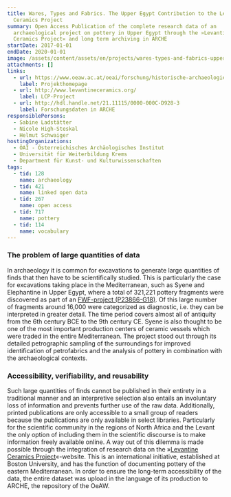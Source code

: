 ```yaml
---
title: Wares, Types and Fabrics. The Upper Egypt Contribution to the Levantine
  Ceramics Project
summary: Open Access Publication of the complete research data of an
  archaeological project on pottery in Upper Egypt through the »Levantine
  Ceramics Project« and long term archiving in ARCHE
startDate: 2017-01-01
endDate: 2020-01-01
image: /assets/content/assets/en/projects/wares-types-and-fabrics-upper-egypt-contribution-levantine-ceramics-project/01.jpg
attachments: []
links:
  - url: https://www.oeaw.ac.at/oeai/forschung/historische-archaeologie/projekte-in-publikationsvorbereitung/assuan-ptolemaeische-keramik
    label: Projekthomepage
  - url: http://www.levantineceramics.org/
    label: LCP-Project
  - url: http://hdl.handle.net/21.11115/0000-000C-D928-3
    label: Forschungsdaten in ARCHE
responsiblePersons:
  - Sabine Ladstätter
  - Nicole High-Steskal
  - Helmut Schwaiger
hostingOrganizations:
  - ÖAI - Österreichisches Archäologisches Institut
  - Universität für Weiterbildung Krems
  - Department für Kunst- und Kultur­wissenschaften
tags:
  - tid: 128
    name: archaeology
  - tid: 421
    name: linked open data
  - tid: 267
    name: open access
  - tid: 717
    name: pottery
  - tid: 114
    name: vocabulary
---
```

### **The problem of large quantities of data**

In archaeology it is common for excavations to generate large quantities of finds that then have to be scientifically studied. This is particularly the case for excavations taking place in the Mediterranean, such as Syene and Elephantine in Upper Egypt, where a total of 321,221 pottery fragments were discovered as part of an [FWF-project (P23866-G18)](https://www.oeaw.ac.at/oeai/forschung/historische-archaeologie/projekte-in-publikationsvorbereitung/assuan-ptolemaeische-keramik). Of this large number of fragments around 16,000 were categorized as diagnostic, i.e. they can be interpreted in greater detail. The time period covers almost all of antiquity from the 6th century BCE to the 9th century CE. Syene is also thought to be one of the most important production centers of ceramic vessels which were traded in the entire Mediterranean.  The project stood out through its detailed petrographic sampling of the surroundings for improved identification of petrofabrics and the analysis of pottery in combination with the archaeological contexts.

### **Accessibility, verifiability, and reusability**

Such large quantities of finds cannot be published in their entirety in a traditional manner and an interpretive selection also entails an involuntary loss of information and prevents further use of the raw data. Additionally, printed publications are only accessible to a small group of readers because the publications are only available in select libraries. Particularly for the scientific community in the regions of North Africa and the Levant the only option of including them in the scientific discourse is to make information freely available online. A way out of this dilemma is made possible through the integration of research data on the »[Levantine Ceramics Project](http://www.levantineceramics.org/)«-website. This is an international initiative, established at Boston University, and has the function of documenting pottery of the eastern Mediterranean. In order to ensure the long-term accessibility of the data, the entire dataset was upload in the language of its production to ARCHE, the repository of the OeAW.
